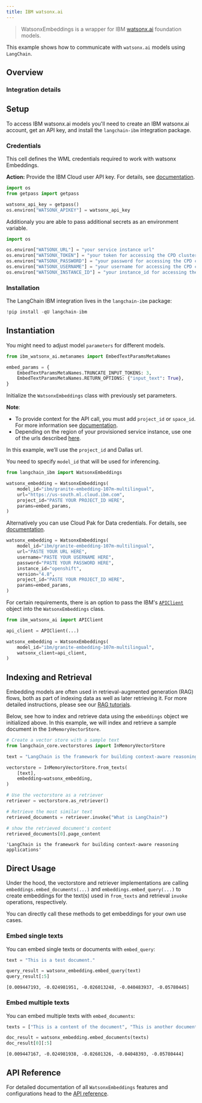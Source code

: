 ```yaml
---
title: IBM watsonx.ai
---
```


>WatsonxEmbeddings is a wrapper for IBM [watsonx.ai](https://www.ibm.com/products/watsonx-ai) foundation models.

This example shows how to communicate with `watsonx.ai` models using `LangChain`.

## Overview

### Integration details

<ItemTable category="text_embedding" item="IBM" />

## Setup

To access IBM watsonx.ai models you'll need to create an IBM watsonx.ai account, get an API key, and install the `langchain-ibm` integration package.

### Credentials

This cell defines the WML credentials required to work with watsonx Embeddings.

**Action:** Provide the IBM Cloud user API key. For details, see
[documentation](https://cloud.ibm.com/docs/account?topic=account-userapikey&interface=ui).

```python
import os
from getpass import getpass

watsonx_api_key = getpass()
os.environ["WATSONX_APIKEY"] = watsonx_api_key
```

Additionaly you are able to pass additional secrets as an environment variable.

```python
import os

os.environ["WATSONX_URL"] = "your service instance url"
os.environ["WATSONX_TOKEN"] = "your token for accessing the CPD cluster"
os.environ["WATSONX_PASSWORD"] = "your password for accessing the CPD cluster"
os.environ["WATSONX_USERNAME"] = "your username for accessing the CPD cluster"
os.environ["WATSONX_INSTANCE_ID"] = "your instance_id for accessing the CPD cluster"
```

### Installation

The LangChain IBM integration lives in the `langchain-ibm` package:

```python
!pip install -qU langchain-ibm
```

## Instantiation

You might need to adjust model `parameters` for different models.

```python
from ibm_watsonx_ai.metanames import EmbedTextParamsMetaNames

embed_params = {
    EmbedTextParamsMetaNames.TRUNCATE_INPUT_TOKENS: 3,
    EmbedTextParamsMetaNames.RETURN_OPTIONS: {"input_text": True},
}
```

Initialize the `WatsonxEmbeddings` class with previously set parameters.

**Note**:

- To provide context for the API call, you must add `project_id` or `space_id`. For more information see [documentation](https://www.ibm.com/docs/en/watsonx-as-a-service?topic=projects).
- Depending on the region of your provisioned service instance, use one of the urls described [here](https://ibm.github.io/watsonx-ai-python-sdk/setup_cloud.html#authentication).

In this example, we’ll use the `project_id` and Dallas url.

You need to specify `model_id` that will be used for inferencing.

```python
from langchain_ibm import WatsonxEmbeddings

watsonx_embedding = WatsonxEmbeddings(
    model_id="ibm/granite-embedding-107m-multilingual",
    url="https://us-south.ml.cloud.ibm.com",
    project_id="PASTE YOUR PROJECT_ID HERE",
    params=embed_params,
)
```

Alternatively you can use Cloud Pak for Data credentials. For details, see [documentation](https://ibm.github.io/watsonx-ai-python-sdk/setup_cpd.html).

```python
watsonx_embedding = WatsonxEmbeddings(
    model_id="ibm/granite-embedding-107m-multilingual",
    url="PASTE YOUR URL HERE",
    username="PASTE YOUR USERNAME HERE",
    password="PASTE YOUR PASSWORD HERE",
    instance_id="openshift",
    version="4.8",
    project_id="PASTE YOUR PROJECT_ID HERE",
    params=embed_params,
)
```

For certain requirements, there is an option to pass the IBM's [`APIClient`](https://ibm.github.io/watsonx-ai-python-sdk/base.html#apiclient) object into the `WatsonxEmbeddings` class.

```python
from ibm_watsonx_ai import APIClient

api_client = APIClient(...)

watsonx_embedding = WatsonxEmbeddings(
    model_id="ibm/granite-embedding-107m-multilingual",
    watsonx_client=api_client,
)
```

## Indexing and Retrieval

Embedding models are often used in retrieval-augmented generation (RAG) flows, both as part of indexing data as well as later retrieving it. For more detailed instructions, please see our [RAG tutorials](/oss/python/tutorials/rag).

Below, see how to index and retrieve data using the `embeddings` object we initialized above. In this example, we will index and retrieve a sample document in the `InMemoryVectorStore`.

```python
# Create a vector store with a sample text
from langchain_core.vectorstores import InMemoryVectorStore

text = "LangChain is the framework for building context-aware reasoning applications"

vectorstore = InMemoryVectorStore.from_texts(
    [text],
    embedding=watsonx_embedding,
)

# Use the vectorstore as a retriever
retriever = vectorstore.as_retriever()

# Retrieve the most similar text
retrieved_documents = retriever.invoke("What is LangChain?")

# show the retrieved document's content
retrieved_documents[0].page_content
```

```output
'LangChain is the framework for building context-aware reasoning applications'
```

## Direct Usage

Under the hood, the vectorstore and retriever implementations are calling `embeddings.embed_documents(...)` and `embeddings.embed_query(...)` to create embeddings for the text(s) used in `from_texts` and retrieval `invoke` operations, respectively.

You can directly call these methods to get embeddings for your own use cases.

### Embed single texts

You can embed single texts or documents with `embed_query`:

```python
text = "This is a test document."

query_result = watsonx_embedding.embed_query(text)
query_result[:5]
```

```output
[0.009447193, -0.024981951, -0.026013248, -0.040483937, -0.05780445]
```

### Embed multiple texts

You can embed multiple texts with `embed_documents`:

```python
texts = ["This is a content of the document", "This is another document"]

doc_result = watsonx_embedding.embed_documents(texts)
doc_result[0][:5]
```

```output
[0.009447167, -0.024981938, -0.02601326, -0.04048393, -0.05780444]
```

## API Reference

For detailed documentation of all `WatsonxEmbeddings` features and configurations head to the [API reference](https://python.langchain.com/api_reference/ibm/embeddings/langchain_ibm.embeddings.WatsonxEmbeddings.html).
